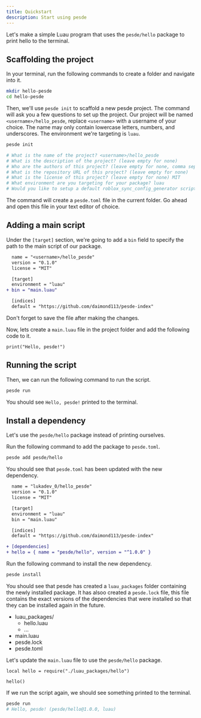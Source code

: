 ```yaml
---
title: Quickstart
description: Start using pesde
---
```



Let's make a simple Luau program that uses the `pesde/hello` package to print
hello to the terminal.

## Scaffolding the project

In your terminal, run the following commands to create a folder and navigate
into it.

```sh
mkdir hello-pesde
cd hello-pesde
```

Then, we'll use `pesde init` to scaffold a new pesde project. The command will
ask you a few questions to set up the project. Our project will be named
`<username>/hello_pesde`, replace `<username>` with a username of your choice.
The name may only contain lowercase letters, numbers, and underscores. The
environment we're targeting is `luau`.

```sh
pesde init

# What is the name of the project? <username>/hello_pesde
# What is the description of the project? (leave empty for none) 
# Who are the authors of this project? (leave empty for none, comma separated) 
# What is the repository URL of this project? (leave empty for none) 
# What is the license of this project? (leave empty for none) MIT
# What environment are you targeting for your package? luau
# Would you like to setup a default roblox_sync_config_generator script? No
```

The command will create a `pesde.toml` file in the current folder. Go ahead
and open this file in your text editor of choice.

## Adding a main script

Under the `[target]` section, we're going to add a `bin` field to specify
the path to the main script of our package.

```diff lang="toml" title="pesde.toml"
  name = "<username>/hello_pesde"
  version = "0.1.0"
  license = "MIT"

  [target]
  environment = "luau"
+ bin = "main.luau"

  [indices]
  default = "https://github.com/daimond113/pesde-index"
```

Don't forget to save the file after making the changes.

Now, lets create a `main.luau` file in the project folder and add the following
code to it.

```luau title="main.luau"
print("Hello, pesde!")
```

## Running the script

Then, we can run the following command to run the script.

```sh
pesde run
```

You should see `Hello, pesde!` printed to the terminal.

## Install a dependency

Let's use the `pesde/hello` package instead of printing ourselves.

Run the following command to add the package to `pesde.toml`.

```sh
pesde add pesde/hello
```

You should see that `pesde.toml` has been updated with the new dependency.

```diff lang="toml" title="pesde.toml"
  name = "lukadev_0/hello_pesde"
  version = "0.1.0"
  license = "MIT"

  [target]
  environment = "luau"
  bin = "main.luau"

  [indices]
  default = "https://github.com/daimond113/pesde-index"

+ [dependencies]
+ hello = { name = "pesde/hello", version = "^1.0.0" }
```

Run the following command to install the new dependency.

```sh
pesde install
```

You should see that pesde has created a `luau_packages` folder containing the
newly installed package. It has alsoo created a `pesde.lock` file, this file
contains the exact versions of the dependencies that were installed so that
they can be installed again in the future.

<FileTree>

- luau_packages/
  - hello.luau
  - ...
- main.luau
- pesde.lock
- pesde.toml

</FileTree>

Let's update the `main.luau` file to use the `pesde/hello` package.

```luau title="main.luau"
local hello = require("./luau_packages/hello")

hello()
```

If we run the script again, we should see something printed to the terminal.

```sh
pesde run
# Hello, pesde! (pesde/hello@1.0.0, luau)
```